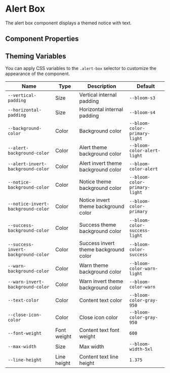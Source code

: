 
<Meta of={AlertBoxStories} />

# Alert Box

The alert box component displays a themed notice with text.

<Canvas of={AlertBoxStories.AlertBoxAlert} />

## Component Properties

<ArgTypes of={AlertBox} />

## Theming Variables

<Canvas of={AlertBoxStories.styleOverrides} />

You can apply CSS variables to the `.alert-box` selector to customize the appearance of the component.

| Name                                | Type        | Description                           | Default                       |
| ----------------------------------- | ----------- | ------------------------------------- | ----------------------------- |
| `--vertical-padding`                | Size        | Vertical internal padding             | `--bloom-s3`                  |
| `--horizontal-padding`              | Size        | Horizontal internal padding           | `--bloom-s4`                  |
| `--background-color`                | Color       | Background color                      | `--bloom-color-primary-light` |
| `--alert-background-color`          | Color       | Alert theme background color          | `--bloom-color-alert-light`   |
| `--alert-invert-background-color`   | Color       | Alert invert theme background color   | `--bloom-color-alert`         |
| `--notice-background-color`         | Color       | Notice theme background color         | `--bloom-color-primary-light` |
| `--notice-invert-background-color`  | Color       | Notice invert theme background color  | `--bloom-color-primary`       |
| `--success-background-color`        | Color       | Success theme background color        | `--bloom-color-success-light` |
| `--success-invert-background-color` | Color       | Success invert theme background color | `--bloom-color-success`       |
| `--warn-background-color`           | Color       | Warn theme background color           | `--bloom-color-warn-light`    |
| `--warn-invert-background-color`    | Color       | Warn invert theme background color    | `--bloom-color-warn`          |
| `--text-color`                      | Color       | Content text color                    | `--bloom-color-gray-950`      |
| `--close-icon-color`                | Color       | Close icon color                      | `--bloom-color-gray-950`      |
| `--font-weight`                     | Font weight | Content text font weight              | `600`                         |
| `--max-width`                       | Size        | Max width                             | `--bloom-width-5xl`           |
| `--line-height`                     | Line height | Content text line height              | `1.375`                       |
